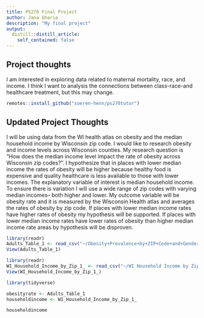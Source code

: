```yaml
---
title: PS270 Final Project
author: Jana Gharia
description: "My final project"
output:
  distill::distill_article:
    self_contained: false
---
```




## Project thoughts

I am interested in exploring data related to maternal mortality, race, and income. I think I want to analysis the connections between class-race-and healthcare treatment, but this may change. 


```r
remotes::install_github("soeren-henn/ps270tutor")
```


## Updated Project Thoughts 

I will be using data from the WI health atlas on obesity and the median household income by Wisconsin zip code. I would like to research obesity and income levels across Wisconsin counties. My research question is “How does the median income level impact the rate of obesity across Wisconsin zip codes?”. I hypothesize that in places with lower median income the rates of obesity will be higher because healthy food is expensive and quality healthcare is less available to those with lower incomes. The explanatory variable of interest is median household income. To ensure there is variation I will use a wide range of zip codes with varying median incomes– both higher and lower. My outcome variable will be obesity rate and it is measured by the Wisconsin Health atlas and averages the rates of obesity by zip code. If places with lower median income rates have higher rates of obesity my hypothesis will be supported. If places with lower median income rates have lower rates of obesity than higher median income rate areas by hypothesis will be disproven. 



```r
library(readr)
Adults_Table_1 <- read_csv("~/Obesity+Prevalence+by+ZIP+Code+and+Gender,+Adults+and+Children/Adults-Table 1.csv")
View(Adults_Table_1)
```

```r
library(readr)
WI_Household_Income_by_Zip_1_ <- read_csv("~/WI Household Income by Zip (1).csv")
View(WI_Household_Income_by_Zip_1_)
```

```r
library(tidyverse)
```

```r
obesityrate <- Adults_Table_1
householdincome <- WI_Household_Income_by_Zip_1_
```


```r
householdincome 
```


